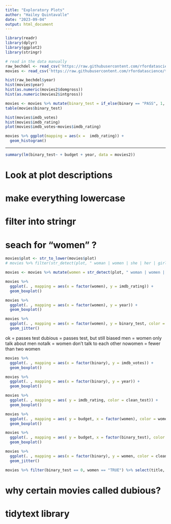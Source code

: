 ```yaml
---
title: "Exploratory Plots"
author: "Hailey Quintavalle"
date: "2023-09-04"
output: html_document
---
```



```r
library(readr)
library(dplyr)
library(ggplot2)
library(stringr)
```


```r
# read in the data manually
raw_bechdel <- read_csv('https://raw.githubusercontent.com/rfordatascience/tidytuesday/master/data/2021/2021-03-09/raw_bechdel.csv')
movies <- read_csv('https://raw.githubusercontent.com/rfordatascience/tidytuesday/master/data/2021/2021-03-09/movies.csv')
```


```r
hist(raw_bechdel$year)
hist(movies$year)
hist(as.numeric(movies2$domgross))
hist(as.numeric(movies2$intgross))
```


```r
movies <- movies %>% mutate(binary_test = if_else(binary == "PASS", 1, 0))
table(movies$binary_test)
```

```r
hist(movies$imdb_votes)
hist(movies$imdb_rating)
plot(movies$imdb_votes~movies$imdb_rating)
```

```r
movies %>% ggplot(mapping = aes(x =  imdb_rating)) +
  geom_histogram()
```



-------------------------------------------------------------------------------------------------------

```r
summary(lm(binary_test~ + budget + year, data = movies2))
```

# Look at plot descriptions
# make everything lowercase
# filter into stringr
# seach for "women" ?

```r
movies$plot <- str_to_lower(movies$plot)
# movies %>% filter(str_detect(plot, " woman | women | she | her | girl "))

movies <- movies %>% mutate(women = str_detect(plot, " woman | women | she | her | girl "))

movies %>%
  ggplot(. , mapping = aes(x = factor(women), y = imdb_rating)) +
  geom_boxplot()

```

```r
movies %>%
  ggplot(. , mapping = aes(x = factor(women), y = year)) +
  geom_boxplot()
```



```r
movies %>% 
  ggplot(. , mapping = aes(x = factor(women), y = binary_test, color = clean_test)) +
  geom_jitter()
```

ok = passes test
dubious = passes test, but still biased
men = women only talk about men
notalk = women don't talk to each other
nowomen = fewer than two women

```r
movies %>%
  ggplot(. , mapping = aes(x = factor(binary), y = imdb_votes)) +
  geom_boxplot()
```


```r
movies %>%
  ggplot(. , mapping = aes(x = factor(binary), y = year)) +
  geom_boxplot()
```

```r
movies %>%
  ggplot(. , mapping = aes( y = imdb_rating, color = clean_test)) +
  geom_boxplot()
```


```r
movies %>%
  ggplot(. , mapping = aes( y = budget, x = factor(women), color = women)) +
  geom_boxplot()
```

```r
movies %>%
  ggplot(. , mapping = aes( y = budget, x = factor(binary_test), color = women)) +
  geom_boxplot()
```


```r
movies %>%
  ggplot(. , mapping = aes(x = factor(binary), y = women, color = clean_test)) +
  geom_jitter()
```

```r
movies %>% filter(binary_test == 0, women == "TRUE") %>% select(title, plot) # is binary variable really accurate?
```

# why certain movies called dubious?
# tidytext library




